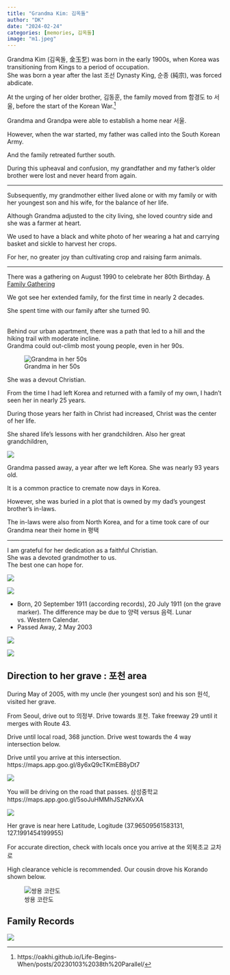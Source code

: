 ```yaml
---
title: "Grandma Kim: 김옥돌"
author: "DK"
date: "2024-02-24"
categories: [memories, 김옥돌]
image: "m1.jpeg"
---
```


Grandma Kim (김옥돌, 金玉乭) was born in the early 1900s, when Korea was transitioning from Kings to a period of occupation.\
She was born a year after the last 조선 Dynasty King, 순종 (純宗), was forced abdicate.

At the urging of her older brother, 김동훈, the family moved from 함경도 to 서울, before the start of the Korean War.[^1]

[^1]: https://oakhi.github.io/Life-Begins-When/posts/20230103%2038th%20Parallel/

Grandma and Grandpa were able to establish a home near 서울.

However, when the war started, my father was called into the South Korean Army.

And the family retreated further south.

During this upheaval and confusion, my grandfather and my father's older brother were lost and never heard from again.

------------------------------------------------------------------------

Subsequently, my grandmother either lived alone or with my family or with her youngest son and his wife, for the balance of her life.

Although Grandma adjusted to the city living, she loved country side and she was a farmer at heart.

We used to have a black and white photo of her wearing a hat and carrying basket and sickle to harvest her crops.

For her, no greater joy than cultivating crop and raising farm animals.

------------------------------------------------------------------------

There was a gathering on August 1990 to celebrate her 80th Birthday. [A Family Gathering](https://oakhi.github.io/Life-Begins-When/posts/20231202%20Family%20Gathering/)

We got see her extended family, for the first time in nearly 2 decades.

She spent time with our family after she turned 90.

\
Behind our urban apartment, there was a path that led to a hill and the hiking trail with moderate incline.\
Grandma could out-climb most young people, even in her 90s.

![Grandma in her 50s](early_christians.jpg)

She was a devout Christian.

From the time I had left Korea and returned with a family of my own, I hadn't seen her in nearly 25 years.

During those years her faith in Christ had increased, Christ was the center of her life.

She shared life's lessons with her grandchildren. Also her great grandchildren,

![](sean_greatgrand.JPG)

Grandma passed away, a year after we left Korea. She was nearly 93 years old.

It is a common practice to cremate now days in Korea.

However, she was buried in a plot that is owned by my dad's youngest brother's in-laws.

The in-laws were also from North Korea, and for a time took care of our Grandma near their home in 평택

------------------------------------------------------------------------

I am grateful for her dedication as a faithful Christian.\
She was a devoted grandmother to us.\
The best one can hope for.

![](m1.jpeg)

![](birth_death.JPG)

-   Born, 20 September 1911 (according records), 20 July 1911 (on the grave marker). The difference may be due to 양력 versus 음력. Lunar vs. Western Calendar.
-   Passed Away, 2 May 2003

![](grave.JPG)

![](children.JPG)

## Direction to her grave : 포천 area

During May of 2005, with my uncle (her youngest son) and his son 원석, visited her grave.

From Seoul, drive out to 의정부. Drive towards 포천. Take freeway 29 until it merges with Route 43.

Drive until local road, 368 junction. Drive west towards the 4 way intersection below.

Drive until you arrive at this intersection. https://maps.app.goo.gl/8y6xQ9cTKmEB8yDt7

![](4way.JPG)

You will be driving on the road that passes. 삼성중학교 https://maps.app.goo.gl/5soJuHMMhJSzNKvXA

![](middle_school.JPG)

Her grave is near here Latitude, Logitude (37.96509561583131, 127.1991454199955)

For accurate direction, check with locals once you arrive at the 외북초교 교차로

::: callout-tip
High clearance vehicle is recommended. Our cousin drove his Korando shown below.
:::

![쌍용 코란도](Korando.JPG)

## Family Records

![](Translated_KangFamily_Record_Page_03.jpg)
